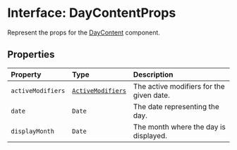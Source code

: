 # Interface: DayContentProps

Represent the props for the [DayContent](/api/latest/functions/DayContent.mdx) component.

## Properties

| Property | Type | Description |
| :------ | :------ | :------ |
| `activeModifiers` | [`ActiveModifiers`](/api/latest/type-aliases/ActiveModifiers.mdx) | The active modifiers for the given date. |
| `date` | `Date` | The date representing the day. |
| `displayMonth` | `Date` | The month where the day is displayed. |
